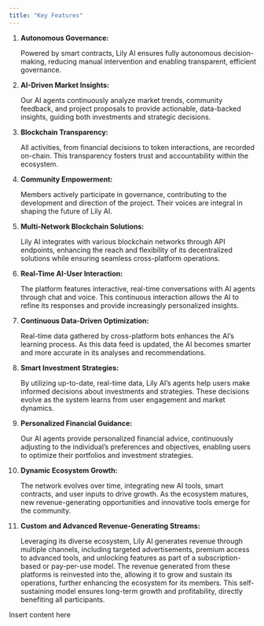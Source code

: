 ```yaml
---
title: "Key Features"
---
```


1. **Autonomous Governance:**

   Powered by smart contracts, Lily AI ensures fully autonomous decision-making, reducing manual intervention and enabling transparent, efficient governance.

2. **AI-Driven Market Insights:**

   Our AI agents continuously analyze market trends, community feedback, and project proposals to provide actionable, data-backed insights, guiding both investments and strategic decisions.

3. **Blockchain Transparency:**

   All activities, from financial decisions to token interactions, are recorded on-chain. This transparency fosters trust and accountability within the ecosystem.

4. **Community Empowerment:**

   Members actively participate in governance, contributing to the development and direction of the project. Their voices are integral in shaping the future of Lily AI.

5. **Multi-Network Blockchain Solutions:**

   Lily AI integrates with various blockchain networks through API endpoints, enhancing the reach and flexibility of its decentralized solutions while ensuring seamless cross-platform operations.

6. **Real-Time AI-User Interaction:**

   The platform features interactive, real-time conversations with AI agents through chat and voice. This continuous interaction allows the AI to refine its responses and provide increasingly personalized insights.

7. **Continuous Data-Driven Optimization:**

   Real-time data gathered by cross-platform bots enhances the AI’s learning process. As this data feed is updated, the AI becomes smarter and more accurate in its analyses and recommendations.

8. **Smart Investment Strategies:**

   By utilizing up-to-date, real-time data, Lily AI’s agents help users make informed decisions about investments and strategies. These decisions evolve as the system learns from user engagement and market dynamics.

9. **Personalized Financial Guidance:**

   Our AI agents provide personalized financial advice, continuously adjusting to the individual’s preferences and objectives, enabling users to optimize their portfolios and investment strategies.

10. **Dynamic Ecosystem Growth:**

    The network evolves over time, integrating new AI tools, smart contracts, and user inputs to drive growth. As the ecosystem matures, new revenue-generating opportunities and innovative tools emerge for the community.

11. **Custom and Advanced Revenue-Generating Streams:**

    Leveraging its diverse ecosystem, Lily AI generates revenue through multiple channels, including targeted advertisements, premium access to advanced tools, and unlocking features as part of a subscription-based or pay-per-use model. The revenue generated from these platforms is reinvested into the, allowing it to grow and sustain its operations, further enhancing the ecosystem for its members. This self-sustaining model ensures long-term growth and profitability, directly benefiting all participants.

<Card title="How it works" icon="bolt" href="how-it-works.mdx">
  Insert content here
</Card>